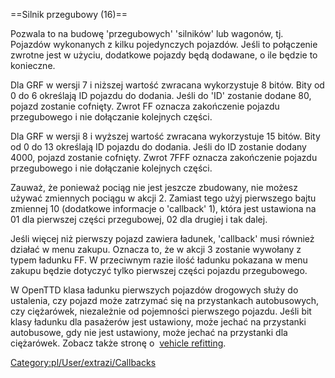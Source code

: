 <noinclude>{{pl/Development/NewGRF/inne strony|en=newgrf-specs.tt-wiki.net/wiki/Callback:_Articulated_engine|pl=pl/Development/NewGRF/NFO Specs/Callback/Articulated engine}}
</noinclude>==<span id="Articulated_engine_(16)"></span><span title="Articulated engine (16)" id="Articulated_engine_.2816.29">Silnik przegubowy (16)</span>==

Pozwala to na budowę <span title=articulated>'przegubowych'</span> <span title=lokomotyw>'silników'</span> lub wagonów, tj. Pojazdów wykonanych z kilku pojedynczych pojazdów.
Jeśli to połączenie zwrotne jest w użyciu, dodatkowe pojazdy będą dodawane, o ile będzie to konieczne.

{{pl/Development/NewGRF/grfTill|7}} Dla GRF w wersji 7 i niższej wartość zwracana wykorzystuje 8 bitów.
Bity od 0 do 6 określają ID pojazdu do dodania. Jeśli do <span title=identyfikatora>'ID'</span> zostanie dodane 80, pojazd zostanie cofnięty. Zwrot FF oznacza zakończenie pojazdu przegubowego i nie dołączanie kolejnych części.

{{pl/Development/NewGRF/grfFrom|8}} Dla GRF w wersji 8 i wyższej wartość zwracana wykorzystuje 15 bitów.
Bity od 0 do 13 określają ID pojazdu do dodania. Jeśli do ID zostanie dodany 4000, pojazd zostanie cofnięty. Zwrot 7FFF oznacza zakończenie pojazdu przegubowego i nie dołączanie kolejnych części.

Zauważ, że ponieważ pociąg nie jest jeszcze zbudowany, nie możesz używać zmiennych pociągu w akcji 2. Zamiast tego użyj pierwszego bajtu zmiennej 10 (dodatkowe informacje o <span title='wywołaniu zwrotnym'>'callback'</span> 1), która jest ustawiona na 01 dla pierwszej części przegubowej, 02 dla drugiej i tak dalej.

{{pl/Development/NewGRF/ottdp|0.6|2.5|ttdprev=beta 8}} Jeśli więcej niż pierwszy pojazd zawiera ładunek, <span title='wywołanie zwrotnem'>'callback'</span> musi również działać w menu zakupu. Oznacza to, że w akcji 3 zostanie wywołany z typem ładunku FF. W przeciwnym razie ilość ładunku pokazana w menu zakupu będzie dotyczyć tylko pierwszej części pojazdu przegubowego.

{{pl/Development/NewGRF/ottd| }} W OpenTTD klasa ładunku pierwszych pojazdów drogowych służy do ustalenia, czy pojazd może zatrzymać się na przystankach autobusowych, czy ciężarówek, niezależnie od pojemności pierwszego pojazdu. Jeśli bit klasy ładunku dla pasażerów jest ustawiony, może jechać na przystanki autobusowe, gdy nie jest ustawiony, może jechać na przystanki dla ciężarówek. Zobacz także stronę o &nbsp;[[pl/Development/NewGRF/NFO Specs/VehicleRefitting|vehicle refitting]].
<!--[[Category:Callbacks]]-->[[Category:pl/User/extrazi/Callbacks]]